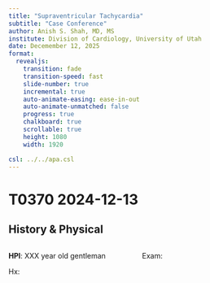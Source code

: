```yaml
---
title: "Supraventricular Tachycardia"
subtitle: "Case Conference"
author: Anish S. Shah, MD, MS
institute: Division of Cardiology, University of Utah
date: Decemember 12, 2025
format:
  revealjs:
    transition: fade
    transition-speed: fast
    slide-number: true
    incremental: true
    auto-animate-easing: ease-in-out
    auto-animate-unmatched: false
    progress: true
    chalkboard: true
    scrollable: true
    height: 1080
    width: 1920

csl: ../../apa.csl
---
```


# T0370 2024-12-13

## History & Physical

::::: {.columns}
::: {.column width="50%"}
**HPI**: XXX year old gentleman 

Hx:
:::

::: {.column width="50%"}
Exam: 
:::
::::

